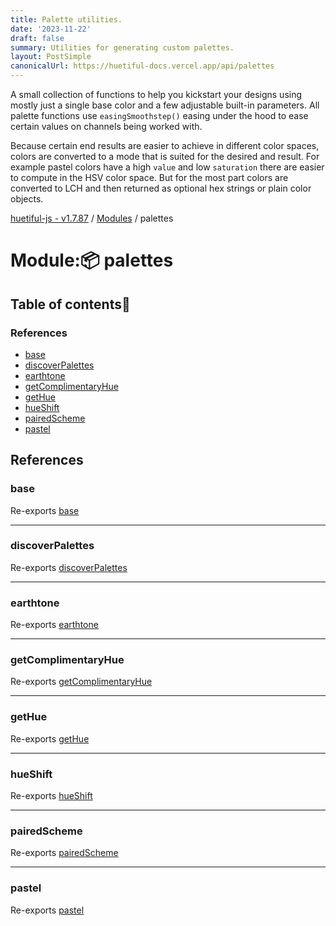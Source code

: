 ```yaml
---
title: Palette utilities.
date: '2023-11-22'
draft: false
summary: Utilities for generating custom palettes.
layout: PostSimple
canonicalUrl: https://huetiful-docs.vercel.app/api/palettes
---
```


A small collection of functions to help you kickstart your designs using mostly just a single base color and a few adjustable built-in parameters. All palette functions use `easingSmoothstep()` easing under the hood to ease certain values on channels being worked with.

Because certain end results are easier to achieve in different color spaces, colors are converted to a mode that is suited for the desired and result. For example pastel colors have a high `value` and low `saturation` there are easier to compute in the HSV color space. But for the most part colors are converted to LCH and then returned as optional hex strings or plain color objects.


[huetiful-js - v1.7.87](../README.md) / [Modules](../modules.md) / palettes

# Module::package: palettes

## Table of contents:scroll:

### References

- [base](palettes.md#base)
- [discoverPalettes](palettes.md#discoverpalettes)
- [earthtone](palettes.md#earthtone)
- [getComplimentaryHue](palettes.md#getcomplimentaryhue)
- [getHue](palettes.md#gethue)
- [hueShift](palettes.md#hueshift)
- [pairedScheme](palettes.md#pairedscheme)
- [pastel](palettes.md#pastel)

## References

### base

Re-exports [base](index.md#base)

___

### discoverPalettes

Re-exports [discoverPalettes](index.md#discoverpalettes)

___

### earthtone

Re-exports [earthtone](index.md#earthtone)

___

### getComplimentaryHue

Re-exports [getComplimentaryHue](index.md#getcomplimentaryhue)

___

### getHue

Re-exports [getHue](index.md#gethue)

___

### hueShift

Re-exports [hueShift](index.md#hueshift)

___

### pairedScheme

Re-exports [pairedScheme](index.md#pairedscheme)

___

### pastel

Re-exports [pastel](index.md#pastel)


